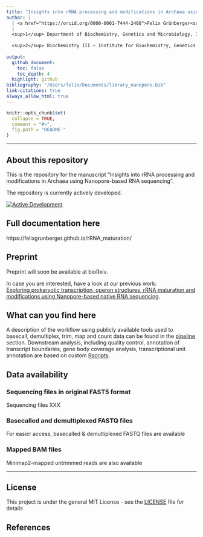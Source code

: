 ```yaml
---
title: "Insights into rRNA processing and modifications in Archaea using Nanopore-based RNA sequencing"
author: |
  | <a href="https://orcid.org/0000-0001-7444-2408">Felix Grünberger<sup>1</sup></a>, Michael Jüttner, <a href="https://orcid.org/0000-0002-0522-843X">Sébastien Ferreira-Cerca<sup>2</sup></a>, and <a href="https://orcid.org/0000-0002-0570-2517">Dina Grohmann<sup>1</sup></a>
  | 
  <sup>1</sup> Department of Biochemistry, Genetics and Microbiology, Institute of Microbiology, Single-Molecule Biochemistry Lab & Biochemistry Centre Regensburg, University of Regensburg, Universitätsstraße 31, 93053 Regensburg, Germany  
  
  <sup>2</sup> Biochemistry III – Institute for Biochemistry, Genetics and Microbiology, University of Regensburg, Universitätsstraße 31, 93053 Regensburg, Germany.   
  
output:
  github_document:
    toc: false
    toc_depth: 4
  highlight: github
bibliography: "/Users/felix/Documents/library_nanopore.bib"
link-citations: true
always_allow_html: true
---
```


<!-- README.md is generated from README.Rmd. Please edit that file -->


```r
knitr::opts_chunk$set(
  collapse = TRUE,
  comment = "#>",
  fig.path = "README-"
)
```


*********  

## About this repository  
This is the repository for the manuscript "Insights into rRNA processing and modifications in Archaea using Nanopore-based RNA sequencing". 

The repository is currently actively developed.  

[![Active Development](https://img.shields.io/badge/Maintenance%20Level-Actively%20Developed-brightgreen.svg)](https://gist.github.com/cheerfulstoic/d107229326a01ff0f333a1d3476e068d)


## Full documentation here  
https://felixgrunberger.github.io/rRNA_maturation/


## Preprint 
Preprint will soon be available at bioRxiv.  

In case you are interested, have a look at our previous work:  
[Exploring prokaryotic transcription, operon structures, rRNA maturation and modifications using Nanopore-based native RNA sequencing]("https://www.biorxiv.org/content/10.1101/2019.12.18.880849v2.full").  


## What can you find here  
A description of the workflow using publicly available tools used to basecall, demultiplex, trim, map and count data can be found in the [pipeline](pipeline) section. 
Downstream analysis, including quality control, annotation of transcript boundaries, gene body coverage analysis, transcriptional unit annotation are based on custom [Rscripts](Rscripts).  
 
 
## Data availability  
### Sequencing files in original FAST5 format   
Sequencing files XXX


### Basecalled and demultiplexed FASTQ files  
For easier access, basecalled & demultiplexed FASTQ files are available 

### Mapped BAM files  
Minimap2-mapped untrimmed reads are also available 



*********  
## License  
This project is under the general MIT License - see the [LICENSE](LICENSE) file for details

## References  


